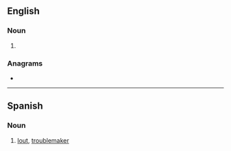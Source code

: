 ==English==

===Noun===
{{en-noun|~}}

# {{alternative spelling of|en|gouache}}

===Anagrams===
* {{anagrams|en|a=aceghu|gauche}}

----

==Spanish==

===Noun===
{{es-noun|mf}}

# {{lb|es|Colombia|slang}} [[lout]], [[troublemaker]]